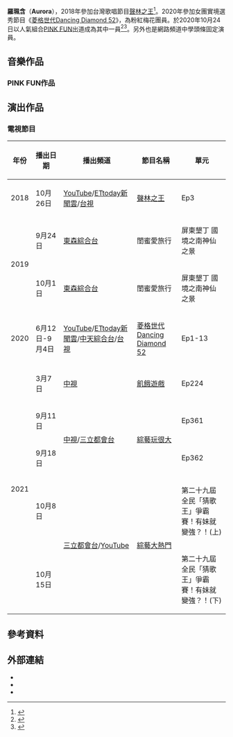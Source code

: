 {{藝人
| 姓名 = 羅珮含
| 類型 = 女藝人
| 圖片 =珮含簽唱.jpg
| 圖片尺寸 = 
| 羅馬拼音 = Luo Pei Han
| 英文名 = Aurora
| 暱稱 = 阿含/幫主/+9含
| 國籍 = {{ROC}}
| 出生日期 = {{Birth_date_and_age|2002|7|9}}
| 出生地點 = {{TWN}}[[苗栗縣|苗栗縣]]
| 教育程度 = [[苗栗縣|苗栗縣]][[私立|私立]][[大成高中|大成高中]]表演藝術科<br>[[醒吾科技大學|醒吾科技大學]]表演藝術系
| 音樂類型 = [[華語流行音樂|華語流行音樂]]
| 職業 = [[學生|學生]]、[[歌手|歌手]]、[[演員|演員]]
| 語言 = [[中華民國國語|國語]]、[[英語|英語]] 、[[客家話|客家話]]
| 活躍年代 = 2020年至今
| 唱片公司 = [[台灣索尼音樂娛樂|台灣索尼音樂娛樂]]
| 經紀公司 = 有聲娛樂（2019年-至今）<br>[[金星娛樂|野火娛樂]]（2020年-至今）
| 網站 = 
| 音樂專輯 = 
| 相關團體 = [[PINK_FUN|PINK FUN]]
| imdb = 
}}
'''羅珮含'''（'''Aurora'''），{{BD|2002年|7月9日||}}2018年參加台灣歌唱節目[[聲林之王|聲林之王]]<ref>{{cite news |author1=許逸群 |title=「我要收囉」笑翻網友　18歲正妹《DD52》女團選秀賣萌|url=https://star.ettoday.net/news/1741494#ixzz6iARaQ62D |accessdate=2020-12-31 |work=ETtoday星光雲 |date=2020-06-19}}</ref>。2020年參加女團實境選秀節目《[[菱格世代Dancing_Diamond_52|菱格世代Dancing Diamond 52]]》，為粉紅梅花團員。於2020年10月24日以人氣組合[[PINK_FUN|PINK FUN]]出道成為其中一員<ref>{{cite news |author1=鏡週刊 |title=女團親曝出道前辛酸！收入歸零暫別家人…PINK FUN苦熬翻身出片 |url=https://star.ettoday.net/news/1842017 |accessdate=2020-12-31 |work=ETtoday星光雲 |date=2020-10-29 |archive-date=2020-11-01 |archive-url=https://web.archive.org/web/20201101122140/https://star.ettoday.net/news/1842017 |dead-url=no }}</ref><ref>{{cite news |author1=鏡週刊 |title=【粉紅梅花夯圈粉3】團員心中第一是她 為完美演出「舞跳100次」 |url=https://tw.news.yahoo.com/%E7%B2%89%E7%B4%85%E6%A2%85%E8%8A%B1%E5%A4%AF%E5%9C%88%E7%B2%893-%E5%9C%98%E5%93%A1%E5%BF%83%E4%B8%AD%E7%AC%AC-%E6%98%AF%E5%A5%B9-%E7%82%BA%E5%AE%8C%E7%BE%8E%E6%BC%94%E5%87%BA-%E8%88%9E%E8%B7%B3100%E6%AC%A1-215856382.html |accessdate=2020-12-31 |work=YAHOO |date=2020-08-05 |archive-date=2020-10-30 |archive-url=https://web.archive.org/web/20201030150136/https://tw.news.yahoo.com/%E7%B2%89%E7%B4%85%E6%A2%85%E8%8A%B1%E5%A4%AF%E5%9C%88%E7%B2%893-%E5%9C%98%E5%93%A1%E5%BF%83%E4%B8%AD%E7%AC%AC-%E6%98%AF%E5%A5%B9-%E7%82%BA%E5%AE%8C%E7%BE%8E%E6%BC%94%E5%87%BA-%E8%88%9E%E8%B7%B3100%E6%AC%A1-215856382.html |dead-url=no }}</ref>。另外也是網路頻道中學頭條固定演員。

==音樂作品==
===PINK FUN作品===
{{For|《PINK FUN》之作品|PINK FUN#音樂作品}}

== 演出作品 ==
===電視節目===
{| class="wikitable" 
!年份
!播出日期
!播出頻道
!節目名稱
!單元
|-
| rowspan="1" |2018
|10月26日
|[[YouTube|YouTube]]/[[ETtoday新聞雲|ETtoday新聞雲]]/[[台視|台視]]
|[[聲林之王|聲林之王]]
|Ep3
|-  
| rowspan="2" |2019
|9月24日
|[[東森綜合台|東森綜合台]]
|閨蜜愛旅行
|屏東墾丁 國境之南神仙之景
|-  
|10月1日
|[[東森綜合台|東森綜合台]]
|閨蜜愛旅行
|屏東墾丁 國境之南神仙之景
|-  
| rowspan="1" |2020
|6月12日-9月4日
|[[YouTube|YouTube]]/[[ETtoday新聞雲|ETtoday新聞雲]]/[[中天綜合台|中天綜合台]]/[[台視|台視]]
|[[菱格世代Dancing_Diamond_52|菱格世代Dancing Diamond 52]]
|Ep1-13
|- 
| rowspan="5" |2021
|3月7日
|[[中視|中視]]
|[[飢餓遊戲_(電視節目)|飢餓遊戲]]
|Ep224
|- 
|9月11日
|rowspan="2"|[[中視|中視]]/[[三立都會台|三立都會台]]
|rowspan="2"|[[綜藝玩很大|綜藝玩很大]]
|Ep361
|-  
|9月18日
|Ep362
|-  
|10月8日
|rowspan="2"|[[三立都會台|三立都會台]]/[[YouTube|YouTube]]
|rowspan="2"|[[綜藝大熱門|綜藝大熱門]]
|第二十九屆全民「猜歌王」爭霸賽！有妹就變強？！(上)
|- 
|10月15日
|第二十九屆全民「猜歌王」爭霸賽！有妹就變強？！(下)
|}

== 參考資料 ==
{{Reflist|2}}

==外部連結==
*{{Facebook|peihan.0709|羅珮含Pei Han}}
*{{Instagram|pei._.0709|羅珮含}}
*{{YouTube|channel=UC6y6C7DOCw2bHXnrfpQtSBw}}